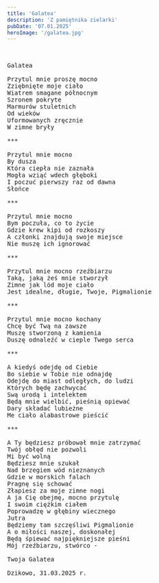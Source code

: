 ```yaml
---
title: 'Galatea'
description: 'Z pamiętnika zielarki'
pubDate: '07.01.2025'
heroImage: '/galatea.jpg'
---
```

<pre>
  
  
Galatea

Przytul mnie proszę mocno
Zziębnięte moje ciało
Wiatrem smagane północnym
Szronem pokryte
Marmurów stuletnich
Od wieków
Uformowanych zręcznie
W zimne bryły

***

Przytul mnie mocno
By dusza
Która ciepła nie zaznała
Mogła wziąć wdech głęboki
I poczuć pierwszy raz od dawna
Słońce

***

Przytul mnie mocno
Bym poczuła, co to życie
Gdzie krew kipi od rozkoszy
A członki znajdują swoje miejsce
Nie muszę ich ignorować

***

Przytul mnie mocno rzeźbiarzu
Taką, jaką żeś mnie stworzył
Zimne jak lód moje ciało
Jest idealne, długie, Twoje, Pigmalionie

***

Przytul mnie mocno kochany
Chcę być Twą na zawsze
Muszę stworzoną z kamienia
Duszę odnaleźć w cieple Twego serca

***

A kiedyś odejdę od Ciebie
Bo siebie w Tobie nie odnajdę
Odejdę do miast odległych, do ludzi
Których będę zachwycać
Swą urodą i intelektem
Będą mnie wielbić, pieśnią opiewać
Dary składać lubieżne
Me ciało alabastrowe pieścić

***

A Ty będziesz próbował mnie zatrzymać
Twój obłęd nie pozwoli
Mi być wolną
Będziesz mnie szukał
Nad brzegiem wód nieznanych
Gdzie w morskich falach
Pragnę się schować
Złapiesz za moje zimne nogi
A ja Cię obejmę, mocno przytulę
I swoim ciężkim ciałem
Poprowadzę w głębiny wiecznego
Jutra
Będziemy tam szczęśliwi Pigmalionie
A o miłości naszej, doskonałej
Będą śpiewać najpiękniejsze pieśni
Mój rzeźbiarzu, stwórco -

Twoja Galatea

Dzikowo, 31.03.2025 r.



</pre>

